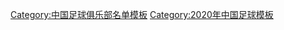 {{Football squad with groups
|name=2020年中超分类名单石家庄
|bgcolor=#1554D4
|bordercolor=#000000
|textcolor=#FFFFFF
|title=[[石家庄永昌足球俱乐部|<span style="color:#FFFFFF">石家庄永昌</span>]] — [[2020年中国足球超级联赛|<span style="color:#FFFFFF">2020年</span>]][[中国足球超级联赛|<span style="color:#FFFFFF">中超联赛第 16 名</span>]]
|group1=全年参赛球员
|list1=<div>
{{Football squad2 player|no=1|name=[[张振强]]}}
{{Football squad2 player|no=2|name=[[王鹏 (1993年2月出生)|王鹏]]}}
{{Football squad2 player|no=3|name=[[曹轩]]}}
{{Football squad2 player|no=4|name=[[陈子桐]]}}
{{Football squad2 player|no=6|name=[[杨云 (足球运动员)|杨云]]}}
{{Football squad2 player|no=8|name={{flagicon|BRA}} {{link-en|罗慕洛·博尔赫斯·蒙特罗|Rômulo (footballer, born 1990)|-{zh-hans:罗慕洛;zh-hk:罗慕洛}-}}}}
{{Football squad2 player|no=9|name={{flagicon|COD}} {{link-en|奥斯卡·塔提·马里图|Oscar Taty Maritu|-{zh-hans:奥斯卡;zh-hk:奧斯卡}-}}}}
{{Football squad2 player|no=10|name={{flagicon|BRA}} {{flagicon|POR}} [[马修斯·雷特·纳西门托|-{zh-hans:马修斯;zh-hk:馬菲奧斯}-]]}}
{{Football squad2 player|no=11|name={{flagicon|BRA}} [[穆里奇|-{zh-hans:穆里奇;zh-hk:梅利基;}-]]}}
{{Football squad2 player|no=13|name={{flagicon|ZAM}} [[斯托皮拉·苏恩祖|-{zh-hans:苏祖;zh-hk:辛素}-]]}}
{{Football squad2 player|no=14|name=[[邵镤亮]]}}
{{Football squad2 player|no=15|name={{link-en|王鹏 (1993年1月出生)|Wang Peng (footballer, born 1993)|王鹏}}}}
{{Football squad2 player|no=17|name=[[王子豪 (足球运动员)|王子豪]]}}
{{Football squad2 player|no=18|name={{link-en|郑致云|Zheng Zhiyun}}}}
{{Football squad2 player|no=19|name=[[廖承坚]]}}
{{Football squad2 player|no=20|name={{link-en|刘鑫瑜|Liu Xinyu}}}}
{{Football squad2 player|no=21|name=[[陈蒲]]}}
{{Football squad2 player|no=22|name={{link-en|钟纪宇|Zhong Jiyu}}}}
{{Football squad2 player|no=23|name={{link-en|杨一鸣|Yang Yiming}}}}
{{Football squad2 player|no=26|name={{link-en|郭芸齐|Guo Yunqi}}}}
{{Football squad2 player|no=27|name={{link-en|刘子铭|Liu Ziming}}}}
{{Football squad2 player|no=28|name=[[邓宇彪]]}}
{{Football squad2 player|no=29|name=[[韩锋]]}}
{{Football squad2 player|no=32|name=[[陈曾太郎|陈曾]]}}
{{Football squad2 player|no=33|name=[[朴世豪]]}}
{{Football squad2 player|no=41|name=[[卢瀚涛]]}}
{{Football squad2 player|no=42|name=[[孙学龙 (足球运动员)|孙学龙]]}}
{{Football squad2 player|no=43|name=[[毛梓育]]}}
{{Football squad2 player|no=44|name=[[孙健祥]]}}
{{Football squad2 player|no=45|name=[[张奥凯]]}}
{{Football squad2 player|no=46|name=[[王进泽]]}}
</div>
|group2=夏季转入球员
|list2=<div>
{{Football squad2 player|no=5|name={{link-en|赵剑非|Zhao Jianfei}}}}
{{Football squad2 player|no=25|name={{link-en|刘超阳|Liu Chaoyang}}}}
</div>
|group3=夏季转出球员
|list3=<div>
{{Football squad2 player|no=7|name=[[臧一锋]]}}
{{Football squad2 player|no=30|name=[[马冲冲]]}}
</div>
|group4=主教练
|list4={{flagicon|IRN}} {{flagicon|USA}} [[阿富辛·古特比|-{zh-hans:古特比;zh-hk:高特比}-]]
}}
<noinclude>
{{DEFAULTSORT:Shijiazhuang Ever Bright F.C. Squad 2020}}
[[Category:中国足球俱乐部名单模板]]
[[Category:2020年中国足球模板]]
</noinclude>